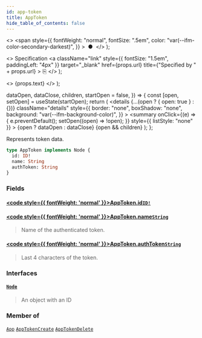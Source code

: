 ```yaml
---
id: app-token
title: AppToken
hide_table_of_contents: false
---
```


  <>
    <span
      style={{
        fontWeight: "normal",
        fontSize: ".5em",
        color: "var(--ifm-color-secondary-darkest)",
      }}
    >
      &nbsp;●&nbsp;
    </span>
  </>
);

  <>
    Specification
    <a
      className="link"
      style={{ fontSize: "1.5em", paddingLeft: "4px" }}
      target="\_blank"
      href={props.url}
      title={"Specified by " + props.url}
    >
      ⎘
    </a>
  </>
);

  <>
    <span className={props.class}>{props.text}</span>
  </>
);


  dataOpen,
  dataClose,
  children,
  startOpen = false,
}) => {
  const [open, setOpen] = useState(startOpen);
  return (
    <details
      {...(open ? { open: true } : {})}
      className="details"
      style={{
        border: "none",
        boxShadow: "none",
        background: "var(--ifm-background-color)",
      }}
    >
      <summary
        onClick={(e) => {
          e.preventDefault();
          setOpen((open) => !open);
        }}
        style={{ listStyle: "none" }}
      >
        {open ? dataOpen : dataClose}
      </summary>
      {open && children}
    </details>
  );
};

Represents token data.

```graphql
type AppToken implements Node {
  id: ID!
  name: String
  authToken: String
}
```

### Fields

#### [<code style={{ fontWeight: 'normal' }}>AppToken.<b>id</b></code>](#)<Bullet />[`ID!`](../../../api-reference/miscellaneous/scalars/id) <Badge class="badge badge--secondary" text="non-null"/> <Badge class="badge badge--secondary" text="scalar"/>

>

#### [<code style={{ fontWeight: 'normal' }}>AppToken.<b>name</b></code>](#)<Bullet />[`String`](../../../api-reference/miscellaneous/scalars/string) <Badge class="badge badge--secondary" text="scalar"/>

> Name of the authenticated token.

#### [<code style={{ fontWeight: 'normal' }}>AppToken.<b>authToken</b></code>](#)<Bullet />[`String`](../../../api-reference/miscellaneous/scalars/string) <Badge class="badge badge--secondary" text="scalar"/>

> Last 4 characters of the token.

### Interfaces

#### [`Node`](../../../api-reference/miscellaneous/interfaces/node) <Badge class="badge badge--secondary" text="interface"/>

> An object with an ID

### Member of

[`App`](../../../api-reference/apps/objects/app) <Badge class="badge badge--secondary" text="object"/><Bullet />[`AppTokenCreate`](../../../api-reference/apps/objects/app-token-create) <Badge class="badge badge--secondary" text="object"/><Bullet />[`AppTokenDelete`](../../../api-reference/apps/objects/app-token-delete) <Badge class="badge badge--secondary" text="object"/>
